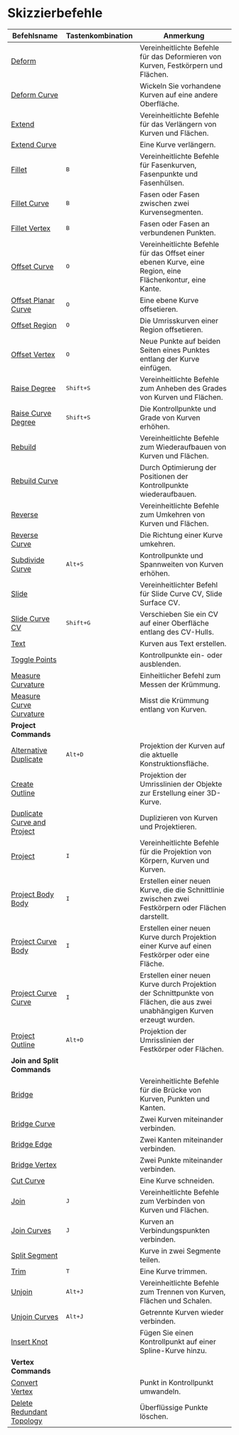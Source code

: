 # Skizzierbefehle

| Befehlsname                                                       | Tastenkombination          | Anmerkung                                                                                                    |
| ----------------------------------------------------------------- | -------------------------- | ---------------------------------------------------------------------------------------------------------------- |
| [Deform](/sketch/deform)                                           |                            | Vereinheitlichte Befehle für das Deformieren von Kurven, Festkörpern und Flächen.                                |
| [Deform Curve](/sketch/deform-sketch)                              |                            | Wickeln Sie vorhandene Kurven auf eine andere Oberfläche.                                                        |
| [Extend](/sketch/extend)                                           |                            | Vereinheitlichte Befehle für das Verlängern von Kurven und Flächen.                                             |
| [Extend Curve](/sketch/extend-curve)                               |                            | Eine Kurve verlängern.                                                                                         |
| [Fillet](/sketch/fillet)                                           | <kbd>B</kbd>               | Vereinheitlichte Befehle für Fasenkurven, Fasenpunkte und Fasenhülsen.                                        |
| [Fillet Curve](/sketch/fillet-curve)                               | <kbd>B</kbd>               | Fasen oder Fasen zwischen zwei Kurvensegmenten.                                                                 |
| [Fillet Vertex](/sketch/fillet-vertex)                             | <kbd>B</kbd>               | Fasen oder Fasen an verbundenen Punkten.                                                                        |
| [Offset Curve](/sketch/offset-curve)                               | <kbd>O</kbd>               | Vereinheitlichte Befehle für das Offset einer ebenen Kurve, eine Region, eine Flächenkontur, eine Kante.         |
| [Offset Planar Curve](/sketch/offset-planar-curve)                 | <kbd>O</kbd>               | Eine ebene Kurve offsetieren.                                                                                   |
| [Offset Region](/sketch/offset-region)                             | <kbd>O</kbd>               | Die Umrisskurven einer Region offsetieren.                                                                      |
| [Offset Vertex](/sketch/offset-vertex)                             | <kbd>O</kbd>               | Neue Punkte auf beiden Seiten eines Punktes entlang der Kurve einfügen.                                         |
| [Raise Degree](/sketch/raise-degree)                               | <kbd>Shift+S</kbd>       | Vereinheitlichte Befehle zum Anheben des Grades von Kurven und Flächen.                                         |
| [Raise Curve Degree](/sketch/raise-curve-degree)                   | <kbd>Shift+S</kbd>       | Die Kontrollpunkte und Grade von Kurven erhöhen.                                                                |
| [Rebuild](/sketch/rebuild)                                         |                            | Vereinheitlichte Befehle zum Wiederaufbauen von Kurven und Flächen.                                             |
| [Rebuild Curve](/sketch/rebuild-curve)                             |                            | Durch Optimierung der Positionen der Kontrollpunkte wiederaufbauen.                                             |
| [Reverse](/sketch/reverse)                                         |                            | Vereinheitlichte Befehle zum Umkehren von Kurven und Flächen.                                                   |
| [Reverse Curve](/sketch/reverse-curve)                             |                            | Die Richtung einer Kurve umkehren.                                                                             |
| [Subdivide Curve](/sketch/subdivide-curve)                         | <kbd>Alt+S</kbd>         | Kontrollpunkte und Spannweiten von Kurven erhöhen.                                                               |
| [Slide](/sketch/slide)                                             |                            | Vereinheitlichter Befehl für Slide Curve CV, Slide Surface CV.                                                  |
| [Slide Curve CV](/sketch/slide-curve-cv)                           | <kbd>Shift+G</kbd>         | Verschieben Sie ein CV auf einer Oberfläche entlang des CV-Hulls.                                               |
| [Text](/sketch/text)                                               |                            | Kurven aus Text erstellen.                                                                                     |
| [Toggle Points](/sketch/toggle-points)                             |                            | Kontrollpunkte ein- oder ausblenden.                                                                           |
| [Measure Curvature](/sketch/measure-curvature)                    |                            | Einheitlicher Befehl zum Messen der Krümmung.                                                                            |
| [Measure Curve Curvature](/sketch/measure-curve-curvature)         |                           | Misst die Krümmung entlang von Kurven.                                                                       |
| **Project Commands**                                               |                           |                                                                                                            |
| [Alternative Duplicate](/sketch/alternative-duplicate)             | <kbd>Alt+D</kbd>       | Projektion der Kurven auf die aktuelle Konstruktionsfläche.                                                     |
| [Create Outline](/sketch/create-outline)                           |                          | Projektion der Umrisslinien der Objekte zur Erstellung einer 3D-Kurve.                                        |
| [Duplicate Curve and Project](/sketch/duplicate-curve-and-project) |                          | Duplizieren von Kurven und Projektieren.                                                                        |
| [Project](/sketch/project)                                         | <kbd>I</kbd>             | Vereinheitlichte Befehle für die Projektion von Körpern, Kurven und Kurven.                                   |
| [Project Body Body](/sketch/project-body-body)                     | <kbd>I</kbd>             | Erstellen einer neuen Kurve, die die Schnittlinie zwischen zwei Festkörpern oder Flächen darstellt.             |
| [Project Curve Body](/sketch/project-curve-body)                   | <kbd>I</kbd>             | Erstellen einer neuen Kurve durch Projektion einer Kurve auf einen Festkörper oder eine Fläche.                 |
| [Project Curve Curve](/sketch/project-curve-curve)                 | <kbd>I</kbd>             | Erstellen einer neuen Kurve durch Projektion der Schnittpunkte von Flächen, die aus zwei unabhängigen Kurven erzeugt wurden. |
| [Project Outline](/sketch/project-outline)                         | <kbd>Alt+D</kbd>       | Projektion der Umrisslinien der Festkörper oder Flächen.                                                       |
| **Join and Split Commands**                                        |                            |                                                                                                            |
| [Bridge](/sketch/bridge)                                           |                          | Vereinheitlichte Befehle für die Brücke von Kurven, Punkten und Kanten.                                        |
| [Bridge Curve](/sketch/bridge-curve)                               |                          | Zwei Kurven miteinander verbinden.                                                                               |
| [Bridge Edge](/sketch/bridge-edge)                                 |                          | Zwei Kanten miteinander verbinden.                                                                               |
| [Bridge Vertex](/sketch/bridge-vertex)                             |                          | Zwei Punkte miteinander verbinden.                                                                               |
| [Cut Curve](/sketch/cut-curve)                                     |                          | Eine Kurve schneiden.                                                                                          |
| [Join](/sketch/join)                                               | <kbd>J</kbd>             | Vereinheitlichte Befehle zum Verbinden von Kurven und Flächen.                                                |
| [Join Curves](/sketch/join-curves)                                 | <kbd>J</kbd>             | Kurven an Verbindungspunkten verbinden.                                                                         |
| [Split Segment](/sketch/split-segment)                             |                          | Kurve in zwei Segmente teilen.                                                                                  |
| [Trim](/sketch/trim)                                               | <kbd>T</kbd>             | Eine Kurve trimmen.                                                                                           |
| [Unjoin](/sketch/unjoin)                                           | <kbd>Alt+J</kbd>       | Vereinheitlichte Befehle zum Trennen von Kurven, Flächen und Schalen.                                         |
| [Unjoin Curves](/sketch/unjoin-curve)                              | <kbd>Alt+J</kbd>       | Getrennte Kurven wieder verbinden.                                                                             |
| [Insert Knot](/sketch/insert-knot)                                 |                        | Fügen Sie einen Kontrollpunkt auf einer Spline-Kurve hinzu.                                                       |
| **Vertex Commands**                                                |                          |                                                                                                            |
| [Convert Vertex](/sketch/convert-vertex)                           |                          | Punkt in Kontrollpunkt umwandeln.                                                                               |
| [Delete Redundant Topology](/sketch/delete-redundant-topology)     |                          | Überflüssige Punkte löschen.                                                                                    |
